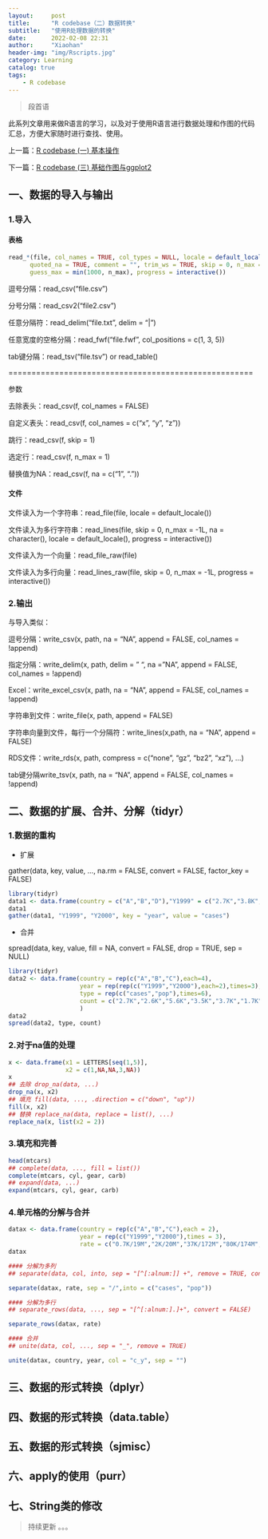 ```yaml
---
layout:     post
title:      "R codebase（二）数据转换"
subtitle:   "使用R处理数据的转换"
date:       2022-02-08 22:31
author:     "Xiaohan"
header-img: "img/Rscripts.jpg"
category: Learning
catalog: true
tags:
    - R codebase
---
```


> 段首语

此系列文章用来做R语言的学习，以及对于使用R语言进行数据处理和作图的代码汇总，方便大家随时进行查找、使用。

上一篇：[R codebase (一) 基本操作](https://yangxiaohan0120.github.io/learning/2022/02/07/Learning-R-codebase-(一)-基本操作)

下一篇：[R codebase (三) 基础作图与ggplot2](https://yangxiaohan0120.github.io/learning/2022/02/07/Learning-R-codebase-(三)-基础作图与ggplot2)


## 一、数据的导入与输出

### 1.导入

#### 表格

```r
read_*(file, col_names = TRUE, col_types = NULL, locale = default_locale(), na = c("", "NA"),
      quoted_na = TRUE, comment = "", trim_ws = TRUE, skip = 0, n_max = Inf, 
      guess_max = min(1000, n_max), progress = interactive())
```

逗号分隔：read_csv("file.csv")

分号分隔：read_csv2("file2.csv")

任意分隔符：read_delim("file.txt", delim = "|")

任意宽度的空格分隔：read_fwf("file.fwf", col_positions = c(1, 3, 5))

tab键分隔：read_tsv("file.tsv") or read_table()

=====================================================

参数

去除表头：read_csv(f, col_names = FALSE)

自定义表头：read_csv(f, col_names = c("x", "y", "z"))

跳行：read_csv(f, skip = 1)

选定行：read_csv(f, n_max = 1)

替换值为NA：read_csv(f, na = c("1", "."))

#### 文件

文件读入为一个字符串：read_file(file, locale = default_locale())

文件读入为多行字符串：read_lines(file, skip = 0, n_max = -1L, na = character(), locale = default_locale(), progress = interactive())

文件读入为一个向量：read_file_raw(file)

文件读入为多行向量：read_lines_raw(file, skip = 0, n_max = -1L, progress = interactive())


### 2.输出

与导入类似：

逗号分隔：write_csv(x, path, na = "NA", append = FALSE, col_names = !append)

指定分隔：write_delim(x, path, delim = " ", na = "NA", append = FALSE, col_names = !append)

Excel：write_excel_csv(x, path, na = "NA", append = FALSE, col_names = !append)

字符串到文件：write_file(x, path, append = FALSE) 

字符串向量到文件，每行一个分隔符：write_lines(x,path, na = "NA", append = FALSE) 

RDS文件：write_rds(x, path, compress = c("none", "gz", "bz2", "xz"), ...)

tab键分隔write_tsv(x, path, na = "NA", append = FALSE, col_names = !append)

## 二、数据的扩展、合并、分解（tidyr）

### 1.数据的重构

* 扩展

gather(data, key, value, ..., na.rm = FALSE, convert = FALSE, factor_key = FALSE)

```r
library(tidyr)
data1 <- data.frame(country = c("A","B","D"),"Y1999" = c("2.7K","3.8K","1.4K"),"Y2000" = c("3.0K","4.5K","2.0K"))
data1
gather(data1, "Y1999", "Y2000", key = "year", value = "cases")
```

* 合并

spread(data, key, value, fill = NA, convert = FALSE, drop = TRUE, sep = NULL)

```r
library(tidyr)
data2 <- data.frame(country = rep(c("A","B","C"),each=4),
                    year = rep(rep(c("Y1999","Y2000"),each=2),times=3),
                    type = rep(c("cases","pop"),times=6),
                    count = c("2.7K","2.6K","5.6K","3.5K","3.7K","1.7K","3.9K","2.4K","2.9K","2.0K","2.1K","4.6K")
                    )
data2
spread(data2, type, count)
```

### 2.对于na值的处理

```r
x <- data.frame(x1 = LETTERS[seq(1,5)],
                x2 = c(1,NA,NA,3,NA))
x
## 去除 drop_na(data, ...)
drop_na(x, x2)
## 填充 fill(data, ..., .direction = c("down", "up"))
fill(x, x2)
## 替换 replace_na(data, replace = list(), ...)
replace_na(x, list(x2 = 2))
```

### 3.填充和完善

```r
head(mtcars)
## complete(data, ..., fill = list())
complete(mtcars, cyl, gear, carb)
## expand(data, ...)
expand(mtcars, cyl, gear, carb)
```

### 4.单元格的分解与合并

```r
datax <- data.frame(country = rep(c("A","B","C"),each = 2),
                    year = rep(c("Y1999","Y2000"),times = 3),
                    rate = c("0.7K/19M","2K/20M","37K/172M","80K/174M","212K/1T","213K/1T"))
datax

#### 分解为多列
## separate(data, col, into, sep = "[^[:alnum:]] +", remove = TRUE, convert = FALSE, extra = "warn", fill = "warn", ...)

separate(datax, rate, sep = "/",into = c("cases", "pop"))

#### 分解为多行
## separate_rows(data, ..., sep = "[^[:alnum:].]+", convert = FALSE)

separate_rows(datax, rate)

#### 合并
## unite(data, col, ..., sep = "_", remove = TRUE)

unite(datax, country, year, col = "c_y", sep = "")

```



## 三、数据的形式转换（dplyr）

## 四、数据的形式转换（data.table）

## 五、数据的形式转换（sjmisc）

## 六、apply的使用（purr）

## 七、String类的修改

> 持续更新 。。。







